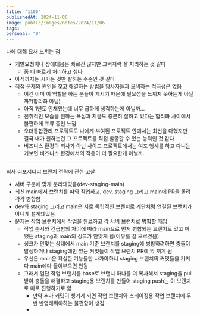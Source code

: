 ```yaml
---
title: "1106"
publishedAt: 2024-11-06
image: public/images/notes/2024/11/06
tags: 
personal: "0"
---
```

나에 대해 요새 느끼는 점
- 개발요청이나 장애대응은 빠르진 않지만 그럭저럭 잘 처리하는 것 같다
	- 좀 더 빠르게 처리하고 싶다
- 아직까지는 시키는 것만 잘하는 수준인 것 같다
- 직접 문제와 원인을 찾고 해결하는 방법을 당사자들과 모색하는 적극성은 없음
	- 이건 이미 이 역할을 하는 분들이 계시기 때문에 필요성을 느끼지 못하는게 아닐까?(합리화 아님)
	- 아직 1년도 안채웠는데 너무 급하게 생각하는게 아닐까...
	- 진취적인 모습을 원하는 욕심과 지금도 충분히 잘하고 있다는 합리화 사이에서 불편하게 표류 중인 느낌
	- 오더통합관리 프로젝트도 나에게 부여된 프로젝트 안에서는 최선을 다했지만 결국 내가 원하는건 그 프로젝트를 직접 발굴할 수 있는 능력인 것 같다
	- 비즈니스 환경의 회사가 아닌 사이드 프로젝트에서는 여포 행세를 하고 다니는거보면 비즈니스 환경에서의 적응이 더 필요한게 아닐까..
---
회사 리포지터리 브랜치 전략에 관한 고찰
- 서버 구분에 맞게 분리돼있음(dev-staging-main)
- 최신 main에서 브랜치를 따와 작업하고, dev, staging 그리고 main에 PR을 올려 각각 병합함
- dev와 staging 그리고 main은 서로 독립적인 브랜치로 계단처럼 연결된 브랜치가 아니게 설계돼있음
- 문제는 작업 브랜치에서 작업을 완료하고 각 서버 브랜치로 병합할 때임
	- 작업 순서와 긴급함의 차이에 따라 main으로 먼저 병합되는 브랜치도 있고 어쨌든 staging과 main의 싱크가 안맞게 됨(이유를 잘 모르겠음)
	- 싱크가 안맞는 상태에서 main 기준 브랜치를 staging에 병합하려하면 충돌이 발생하거나 staging에만 있는 커밋들이 작업 브랜치 PR에 막 끼게 됨
	- 우선은 main은 확실한 기능들만 나가야하니 staging 브랜치의 커밋들을 가져다 main에다 들이부으면 안됨
	- 그래서 일단 작업 브랜치를 base로 브랜치 하나를 더 복사해서 staging을 pull받아 충돌을 해결하고 staging용 브랜치를 만들어 staging push는 이 브랜치로 따로 진행하기로 함
		- 만약 추가 커밋이 생기게 되면 작업 브랜치와 스테이징용 작업 브랜치에 두 번 반영해줘야하는 불편함이 생김
		- 